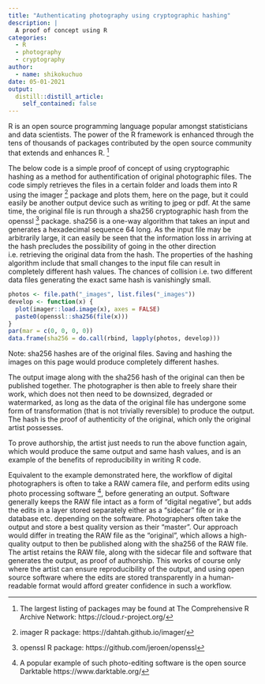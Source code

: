```yaml
---
title: "Authenticating photography using cryptographic hashing"
description: |
  A proof of concept using R
categories:
  - R
  - photography
  - cryptography
author:
  - name: shikokuchuo
date: 05-01-2021
output:
  distill::distill_article:
    self_contained: false
---
```


R is an open source programming language popular amongst statisticians and data scientists. The power of the R framework is enhanced through the tens of thousands of packages contributed by the open source community that extends and enhances R. ^[The largest listing of packages may be found at The Comprehensive R Archive Network: https://cloud.r-project.org/]

The below code is a simple proof of concept of using cryptographic hashing as a method for authentification of original photographic files. The code simply retrieves the files in a certain folder and loads them into R using the imager ^[imager R package: https://dahtah.github.io/imager/] package and plots them, here on the page, but it could easily be another output device such as writing to jpeg or pdf. At the same time, the original file is run through a sha256 cryptographic hash from the openssl ^[openssl R package: https://github.com/jeroen/openssl] package. sha256 is a one-way algorithm that takes an input and generates a hexadecimal sequence 64 long. As the input file may be arbitrarily large, it can easily be seen that the information loss in arriving at the hash precludes the possibility of going in the other direction i.e. retrieving the original data from the hash. The properties of the hashing algorithm include that small changes to the input file can result in completely different hash values. The chances of collision i.e. two different data files generating the exact same hash is vanishingly small.

```r

photos <- file.path("_images", list.files("_images"))
develop <- function(x) {
  plot(imager::load.image(x), axes = FALSE)
  paste0(openssl::sha256(file(x)))
}
par(mar = c(0, 0, 0, 0))
data.frame(sha256 = do.call(rbind, lapply(photos, develop)))

```
<aside>
Note: sha256 hashes are of the original files. Saving and hashing the images on this page would produce completely different hashes.
</aside>

The output image along with the sha256 hash of the original can then be published together. The photographer is then able to freely share their work, which does not then need to be downsized, degraded or watermarked, as long as the data of the original file has undergone some form of transformation (that is not trivially reversible) to produce the output. The hash is the proof of authenticity of the original, which only the original artist possesses.

To prove authorship, the artist just needs to run the above function again, which would produce the same output and same hash values, and is an example of the benefits of reproducibility in writing R code.

Equivalent to the example demonstrated here, the workflow of digital photographers is often to take a RAW camera file, and perform edits using photo processing software ^[A popular example of such photo-editing software is the open source Darktable https://www.darktable.org/], before generating an output. Software generally keeps the RAW file intact as a form of "digital negative", but adds the edits in a layer stored separately either as a "sidecar" file or in a database etc. depending on the software. Photographers often take the output and store a best quality version as their "master". Our approach would differ in treating the RAW file as the "original", which allows a high-quality output to then be published along with the sha256 of the RAW file. The artist retains the RAW file, along with the sidecar file and software that generates the output, as proof of authorship. This works of course only where the artist can ensure reproducibility of the output, and using open source software where the edits are stored transparently in a human-readable format would afford greater confidence in such a workflow.
